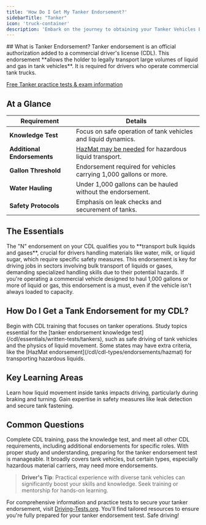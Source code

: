 ```yaml
---
title: 'How Do I Get My Tanker Endorsement?'
sidebarTitle: "Tanker"
icon: 'truck-container'
description: 'Embark on the journey to obtaining your Tanker Vehicles Endorsement for CDL. Our guide details the training, exams, and regulations you need to know for safely transporting liquids and gases. Start fueling your driving career today!'
---
```

<Snippet file="andrei.mdx" />
## What is Tanker Endorsement?
Tanker endorsement is an official authorization added to a commercial driver's license (CDL). This endorsement **allows the holder to legally transport large volumes of liquid and gas in tank vehicles**. It is required for drivers who operate commercial tank trucks.

<Tip>[Free Tanker practice tests & exam information](/cdl/essentials/written-tests/tankers) </Tip>

## At a Glance

| **Requirement** | **Details** |
|-----------------|-------------|
| **Knowledge Test** | Focus on safe operation of tank vehicles and liquid dynamics. |
| **Additional Endorsements** | [HazMat may be needed](https://driving-tests.org/beginner-drivers/how-to-get-hazmat-endorsement/) for hazardous liquid transport. |
| **Gallon Threshold** | Endorsement required for vehicles carrying 1,000 gallons or more. |
| **Water Hauling** | Under 1,000 gallons can be hauled without the endorsement. |
| **Safety Protocols** | Emphasis on leak checks and securement of tanks. |

## The Essentials

<AccordionGroup>
  <Accordion title="Understanding the Tanker Endorsement">
    The "N" endorsement on your CDL qualifies you to **transport bulk liquids and gases**, crucial for drivers handling materials like water, milk, or liquid sugar, which require specific safety measures.
  </Accordion>

  <Accordion title="The Need for a Tanker Endorsement">
    This endorsement is key for driving jobs in sectors involving bulk transport of liquids or gases, demanding specialized handling skills due to their potential hazards.
  </Accordion>

  <Accordion title="Criteria for Requiring a Tanker Endorsement">
    If you're operating a commercial vehicle designed to haul 1,000 gallons or more of liquid or gas, this endorsement is a must, even if the vehicle isn't always loaded to capacity.
  </Accordion>
</AccordionGroup>

## How Do I Get a Tank Endorsement for my CDL?

<Steps>
  <Step title="Knowledge Test Preparation">
    Begin with CDL training that focuses on tanker operations. Study topics essential for the [tanker endorsement knowledge test](/cdl/essentials/written-tests/tankers), such as safe driving of tank vehicles and the physics of liquid movement.
  </Step>

  <Step title="State-Specific Requirements">
    Some states may have extra criteria, like the [HazMat endorsement](/cdl/cdl-types/endorsements/hazmat) for transporting hazardous liquids.
  </Step>
</Steps>

## Key Learning Areas

<CardGroup cols={2}>
  <Card title="Understanding Liquid Dynamics" icon="water-arrow-up">
    Learn how liquid movement inside tanks impacts driving, particularly during braking and turning.
  </Card>

  <Card title="Emphasizing Safety" icon="shield">
    Gain expertise in safety measures like leak detection and secure tank fastening.
  </Card>
</CardGroup>

## Common Questions

<AccordionGroup>
  <Accordion title="Steps Included">
    Complete CDL training, pass the knowledge test, and meet all other CDL requirements, including additional endorsements for specific roles.
  </Accordion>

  <Accordion title="Is It Hard to Get?">
    With proper study and understanding, preparing for the tanker endorsement test is manageable.
  </Accordion>

  <Accordion title="Scope of the Endorsement">
    It broadly covers tank vehicles, but certain types, especially hazardous material carriers, may need more endorsements.
  </Accordion>
</AccordionGroup>

> **Driver's Tip**: Practical experience with diverse tank vehicles can significantly boost your skills and knowledge. Seek training or mentorship for hands-on learning.

For comprehensive information and practice tests to secure your tanker endorsement, visit [Driving-Tests.org](https://driving-tests.org). You'll find tailored resources to ensure you're fully prepared for your tanker endorsement test. Safe driving!

<Snippet file="cdl-premium.mdx" />